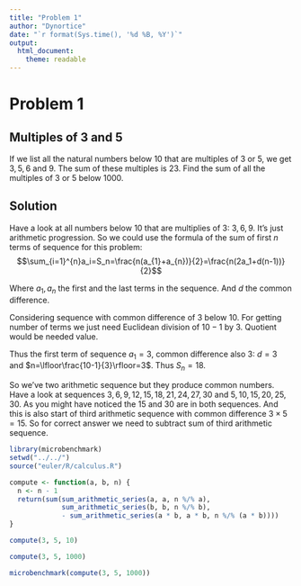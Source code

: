 ```yaml
---
title: "Problem 1"
author: "Dynortice"
date: "`r format(Sys.time(), '%d %B, %Y')`"
output:
  html_document:
    theme: readable
---
```


# Problem 1
## Multiples of 3 and 5
If we list all the natural numbers below $10$ that are multiples of $3$ or $5$, we get $3, 5, 6$ and $9$. The sum of these multiples is $23$. Find the sum of all the multiples of $3$ or $5$ below $1000$.

## Solution
Have a look at all numbers below $10$ that are multiplies of $3$: $3, 6, 9$. It's just arithmetic progression. So we could use the formula of the sum of first $n$ terms of sequence for this problem:
$$\sum_{i=1}^{n}a_i=S_n=\frac{n(a_{1}+a_{n})}{2}=\frac{n(2a_1+d(n-1))}{2}$$

Where $a_1, a_n$ the first and the last terms in the sequence. And $d$ the common difference.

Considering sequence with common difference of $3$ below $10$. For getting number of terms we just need Euclidean division of $10-1$ by $3$. Quotient would be needed value.

Thus the first term of sequence $a_1=3$, common difference also $3$: $d=3$ and $n=\lfloor\frac{10-1}{3}\rfloor=3$. Thus $S_n=18$.

So we've two arithmetic sequence but they produce common numbers. Have a look at sequences $3, 6, 9, 12, 15, 18, 21, 24, 27, 30$ and $5, 10, 15, 20, 25, 30$. As you might have noticed the $15$ and $30$ are in both sequences. And this is also start of third arithmetic sequence with common difference $3\times5=15$. So for correct answer we need to subtract sum of third arithmetic sequence.

```r
library(microbenchmark)
setwd("../../")
source("euler/R/calculus.R")
```
```r
compute <- function(a, b, n) {
  n <- n - 1
  return(sum(sum_arithmetic_series(a, a, n %/% a),
             sum_arithmetic_series(b, b, n %/% b),
             - sum_arithmetic_series(a * b, a * b, n %/% (a * b))))
}
```
```r
compute(3, 5, 10)
```
```r
compute(3, 5, 1000)
```
```r
microbenchmark(compute(3, 5, 1000))
```
